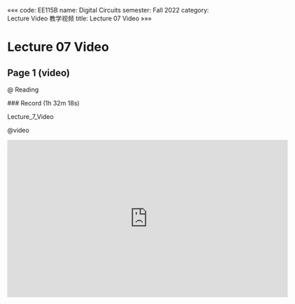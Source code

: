 «««
code: EE115B
name: Digital Circuits
semester: Fall 2022
category: Lecture Video 教学视频
title: Lecture 07 Video
»»»

# Lecture 07 Video

## Page 1 (video)

@ Reading

<div class="markdown-body">
### Record (1h 32m 18s)

Lecture_7_Video
</div>

@video

<iframe src="https://sbbrisk.com/e/mko4vnggru7m.html" frameborder=0 marginwidth=0 marginheight=0 scrolling=no width=640 height=360 allowfullscreen></iframe>
